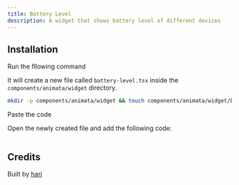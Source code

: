 ```yaml
---
title: Battery Level
description: A widget that shows battery level of different devices
---
```


<ComponentPreview name="widget-battery-level--docs" />

## Installation

<Steps>
<Step>Run the fllowing command</Step>

It will create a new file called `battery-level.tsx` inside the `components/animata/widget` directory.

```bash
mkdir -p components/animata/widget && touch components/animata/widget/battery-level.tsx
```

<Step>Paste the code</Step>

Open the newly created file and add the following code:

```jsx file=<rootDir>/animata/widget/battery-level.tsx

```

</Steps>

## Credits

Built by [hari](https://github.com/hari)
